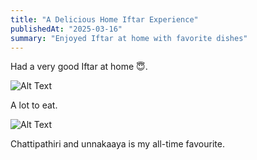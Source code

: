 ```yaml
---
title: "A Delicious Home Iftar Experience"
publishedAt: "2025-03-16"
summary: "Enjoyed Iftar at home with favorite dishes"
---
```


Had a very good Iftar at home 😇.

![Alt Text](../images/2025-03-16/AgACAgUAAxkBAAIBIWfW8Mn3TMqOO0r4Na4Tvgr2PRIjAAJLyjEbUJ25Vm9HF_dRNh6wAQADAgADeQADNgQ.jpg)

A lot to eat.

![Alt Text](../images/2025-03-16/AgACAgUAAxkBAAIBJWfW8Ov3swztKFB9gqnoSXtgSNDZAAJMyjEbUJ25VploeWJRpTYCAQADAgADeQADNgQ.jpg)

Chattipathiri and unnakaaya is my all-time favourite.


